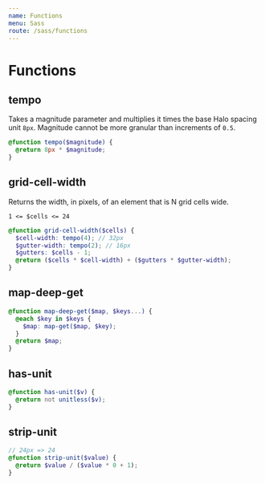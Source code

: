 ```yaml
---
name: Functions
menu: Sass
route: /sass/functions
---
```



# Functions

## tempo

Takes a magnitude parameter and multiplies it times the base Halo spacing unit `8px`. Magnitude cannot be more granular than increments of `0.5`.


```scss
@function tempo($magnitude) {
  @return 8px * $magnitude;
}
```

## grid-cell-width

Returns the width, in pixels, of an element that is N grid cells wide.

`1 <= $cells <= 24`

```scss
@function grid-cell-width($cells) {
  $cell-width: tempo(4); // 32px
  $gutter-width: tempo(2); // 16px
  $gutters: $cells - 1;
  @return ($cells * $cell-width) + ($gutters * $gutter-width);
}
```

## map-deep-get

```scss
@function map-deep-get($map, $keys...) {
  @each $key in $keys {
    $map: map-get($map, $key);
  }
  @return $map;
}
```

## has-unit

```scss
@function has-unit($v) {
  @return not unitless($v);
}
```

## strip-unit

```scss
// 24px => 24
@function strip-unit($value) {
  @return $value / ($value * 0 + 1);
}
```
